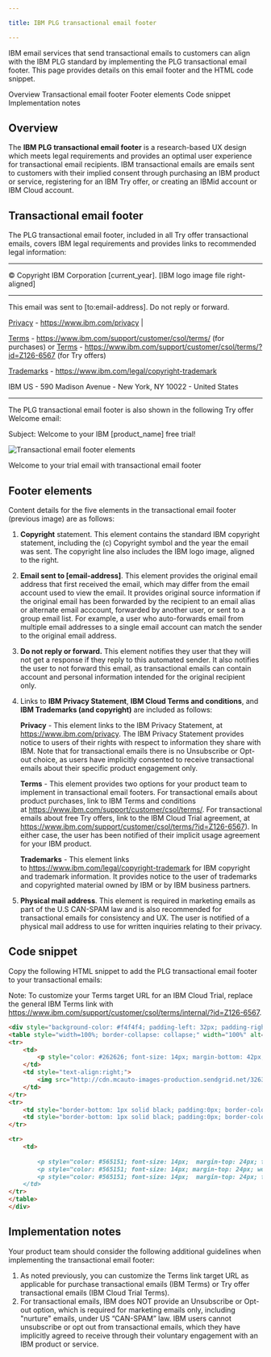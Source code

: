 ```yaml
---

title: IBM PLG transactional email footer

---
```




<PageDescription>

IBM email services that send transactional emails to customers can align with the IBM PLG standard by implementing the PLG transactional email footer. This page provides details on this email footer and the HTML code snippet.

</PageDescription>

<AnchorLinks>

<AnchorLink>Overview</AnchorLink>
<AnchorLink>Transactional email footer</AnchorLink>
<AnchorLink>Footer elements</AnchorLink>
<AnchorLink>Code snippet</AnchorLink>
<AnchorLink>Implementation notes</AnchorLink>

</AnchorLinks>


## Overview

The **IBM PLG transactional email footer** is a research-based UX design which meets legal requirements and provides an optimal user 
experience for transactional email recipients. IBM transactional emails are emails sent to customers with their implied consent through 
purchasing an IBM product or service, registering for an IBM Try offer, or creating an IBMid account or IBM Cloud account.

##  Transactional email footer

The PLG transactional email footer, included in all Try offer transactional emails, covers IBM legal requirements and provides links 
to recommended legal information:   

-------

© Copyright IBM Corporation [current_year]. [IBM logo image file right-aligned]

-------

This email was sent to [to:email-address]. Do not reply or forward.

[Privacy](https://www.ibm.com/privacy) - https://www.ibm.com/privacy | 

[Terms](https://www.ibm.com/support/customer/csol/terms/) - https://www.ibm.com/support/customer/csol/terms/ (for purchases) or [Terms](https://www.ibm.com/support/customer/csol/terms/?id=Z126-6567) - https://www.ibm.com/support/customer/csol/terms/?id=Z126-6567 (for Try offers) 

[Trademarks](https://www.ibm.com/legal/copyright-trademark) - https://www.ibm.com/legal/copyright-trademark 


IBM US - 590 Madison Avenue - New York, NY 10022 - United States

-------

The PLG transactional email footer is also shown in the following Try offer Welcome email:

<Row>

<Column colMd={8} colLg={8}>

Subject: Welcome to your IBM [product_name] free trial! 

![Transactional email footer elements](images/tx-emails/transactional-footer-red.png) 

Welcome to your trial email with transactional email footer

</Column>

</Row>

## Footer elements

Content details for the five elements in the transactional email footer (previous image) are as follows: 

1. **Copyright** statement. This element contains the standard IBM copyright statement, including the (c) Copyright symbol and the year 
the email was sent. The copyright line also includes the IBM logo image, aligned to the right.

2. **Email sent to [email-address]**. This element provides the original email address that first received the email, which may differ from the email account used to view the email. It provides original source information if the original email has been forwarded by the recipient to an email alias or alternate email acccount, forwarded by another user, or sent to a group email list. For example, a user who auto-forwards email from multiple email addresses to a single email account can match the sender to the original email address. 

3. **Do not reply or forward.** This element notifies they user that they will not get a response if they reply to this automated sender. It also notifies the user to not forward this email, as transactional emails can contain account and personal information intended for the original recipient only. 

4. Links to **IBM Privacy Statement**, **IBM Cloud Terms and conditions**, and **IBM Trademarks (and copyright)** are included as follows: 

    **Privacy** - This element links to the IBM Privacy Statement, at https://www.ibm.com/privacy. The IBM Privacy Statement provides notice to users of their rights with respect to information they share with IBM. Note that for transactional emails there is no Unsubscribe or Opt-out choice, as users have implicitly consented to receive transactional emails about their specific product engagement only.

    **Terms** - This element provides two options for your product team to implement in transactional email footers. For transactional emails about product purchases, link to IBM Terms and conditions at https://www.ibm.com/support/customer/csol/terms/. For transactional emails about free Try offers, link to the IBM Cloud Trial agreement, at https://www.ibm.com/support/customer/csol/terms/?id=Z126-6567). In either case, the user has been notified of their implicit usage agreement for your IBM product.

    **Trademarks** - This element links to https://www.ibm.com/legal/copyright-trademark for IBM copyright and trademark information. It provides notice to the user of trademarks and copyrighted material owned by IBM or by IBM business partners.
    
5. **Physical mail address**. This element is required in marketing emails as part of the U.S CAN-SPAM law and is also recommended for transactional emails for consistency and UX. The user is notified of a physical mail address to use for written inquiries relating to their privacy. 


## Code snippet

Copy the following HTML snippet to add the PLG transactional email footer to your transactional emails: 

Note: To customize your Terms target URL for an IBM Cloud Trial, replace the general IBM Terms link with https://www.ibm.com/support/customer/csol/terms/internal/?id=Z126-6567.


```markdown 
<div style="background-color: #f4f4f4; padding-left: 32px; padding-right:32px; padding-bottom: 32px; padding-top:24px;">
<table style="width=100%; border-collapse: collapse;" width="100%" alt="" valign="top" align="center" data-proportionally-constrained="true" data-responsive="true">
<tr>
    <td>
        <p style="color: #262626; font-size: 14px; margin-bottom: 42px; ">© Copyright IBM Corporation 2023.</p>
    </td>
    <td style="text-align:right;">
        <img src="http://cdn.mcauto-images-production.sendgrid.net/32631292384e2be3/76de5287-5d94-4f25-b82b-1524c2fb15a0/1840x752.png" style="margin-bottom: 38px" width="42px">
    </td>
</tr>
<tr> 
    <td style="border-bottom: 1px solid black; padding:0px; border-color:#c6c6c6"></td>
    <td style="border-bottom: 1px solid black; padding:0px; border-color:#c6c6c6"></td>
</tr>

<tr>
    <td>
    
        <p style="color: #565151; font-size: 14px;  margin-top: 24px; font-weight:400;">This email was sent to {{to.email}}. Do not reply or forward.</p>
        <p style="color: #565151; font-size: 14px; margin-top: 24px; word-spacing: 16px;"> <a style="color:#0f62fe; text-decoration: underline;" href="https://www.ibm.com/privacy">Privacy</a>      |      <a style="color:#0f62fe; text-decoration: underline;" href="https://www.ibm.com/support/customer/csol/terms/">Terms</a>      |      <a style="color:#0f62fe; text-decoration: underline;" href="https://www.ibm.com/legal/copyright-trademark">Trademarks</a> </p>
        <p style="color: #565151; font-size: 14px;  margin-top: 24px; font-weight:400;">IBM US - 590 Madison Ave - New York, NY 10022 - United States</p>
    </td>
</tr>
</table>
</div>
```


## Implementation notes

Your product team should consider the following additional guidelines when implementing the transactional email footer:

1. As noted previously, you can customize the Terms link target URL as applicable for purchase transactional emails (IBM Terms) or Try offer transactional emails (IBM Cloud Trial Terms). 
2. For transactional emails, IBM does NOT provide an Unsubscribe or Opt-out option, which is required for marketing emails only, including "nurture" emails, under US “CAN-SPAM” law. IBM users cannot unsubscribe or opt out from transactional emails, which they have implicitly agreed to receive through their voluntary engagement with an IBM product or service.
